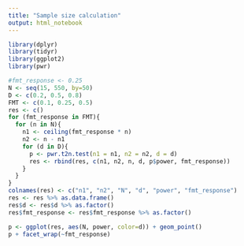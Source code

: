```yaml
---
title: "Sample size calculation"
output: html_notebook
---
```



```r
library(dplyr)
library(tidyr)
library(ggplot2)
library(pwr)
```
```r
#fmt_response <- 0.25
N <- seq(15, 550, by=50)
D <- c(0.2, 0.5, 0.8)
FMT <- c(0.1, 0.25, 0.5)
res <- c()
for (fmt_response in FMT){
  for (n in N){
    n1 <- ceiling(fmt_response * n)
    n2 <- n - n1
    for (d in D){
      p <- pwr.t2n.test(n1 = n1, n2 = n2, d = d)
      res <- rbind(res, c(n1, n2, n, d, p$power, fmt_response))        
    }  
  }
}
colnames(res) <- c("n1", "n2", "N", "d", "power", "fmt_response")
res <- res %>% as.data.frame()
res$d <- res$d %>% as.factor()
res$fmt_response <- res$fmt_response %>% as.factor()
```

```r
p <- ggplot(res, aes(N, power, color=d)) + geom_point()
p + facet_wrap(~fmt_response)
```